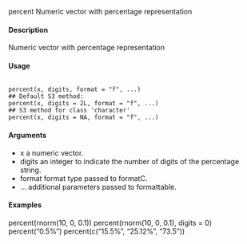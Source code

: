 
percent Numeric vector with percentage representation

#### Description

Numeric vector with percentage representation

#### Usage
<pre><code>
percent(x, digits, format = "f", ...)
## Default S3 method:
percent(x, digits = 2L, format = "f", ...)
## S3 method for class 'character'
percent(x, digits = NA, format = "f", ...)
</code></pre>

#### Arguments
* x a numeric vector.
* digits an integer to indicate the number of digits of the percentage string.
* format format type passed to formatC.
*  ... additional parameters passed to formattable.

#### Examples

percent(rnorm(10, 0, 0.1))
percent(rnorm(10, 0, 0.1), digits = 0)
percent("0.5%")
percent(c("15.5%", "25.12%", "73.5"))

